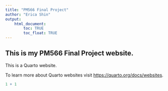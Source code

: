 ```yaml
---
title: "PM566 Final Project"
author: "Erica Shin"
output: 
    html_document:
        toc: TRUE
        toc_float: TRUE
---
```


## This is my PM566 Final Project website.

This is a Quarto website.

To learn more about Quarto websites visit <https://quarto.org/docs/websites>.

```r
1 + 1
```
